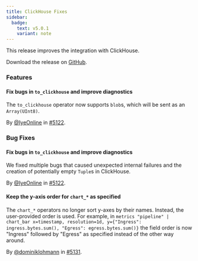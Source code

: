 ```yaml
---
title: ClickHouse Fixes
sidebar:
  badge:
    text: v5.0.1
    variant: note
---
```


This release improves the integration with ClickHouse.

Download the release on [GitHub](https://github.com/tenzir/tenzir/releases/tag/v5.0.1).

### Features

#### Fix bugs in `to_clickhouse` and improve diagnostics

The `to_clickhouse` operator now supports `blob`s, which will be sent as an
`Array(UInt8)`.

By [@IyeOnline](https://github.com/IyeOnline) in [#5122](https://github.com/tenzir/tenzir/pull/5122).

### Bug Fixes

#### Fix bugs in `to_clickhouse` and improve diagnostics

We fixed multiple bugs that caused unexpected internal failures and the creation
of potentially empty `Tuple`s in ClickHouse.

By [@IyeOnline](https://github.com/IyeOnline) in [#5122](https://github.com/tenzir/tenzir/pull/5122).

#### Keep the y-axis order for `chart_*` as specified

The `chart_*` operators no longer sort y-axes by their names. Instead, the
user-provided order is used. For example, in `metrics "pipeline" | chart_bar
x=timestamp, resolution=1d, y={"Ingress": ingress.bytes.sum(), "Egress":
egress.bytes.sum()}` the field order is now "Ingress" followed by "Egress"
as specified instead of the other way around.

By [@dominiklohmann](https://github.com/dominiklohmann) in [#5131](https://github.com/tenzir/tenzir/pull/5131).
